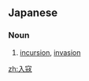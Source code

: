 ==Japanese==
{{ja-kanjitab|入|寇}}

===Noun===
{{ja-noun|にゅうこう}}

# [[incursion]], [[invasion]]

[[zh:入寇]]